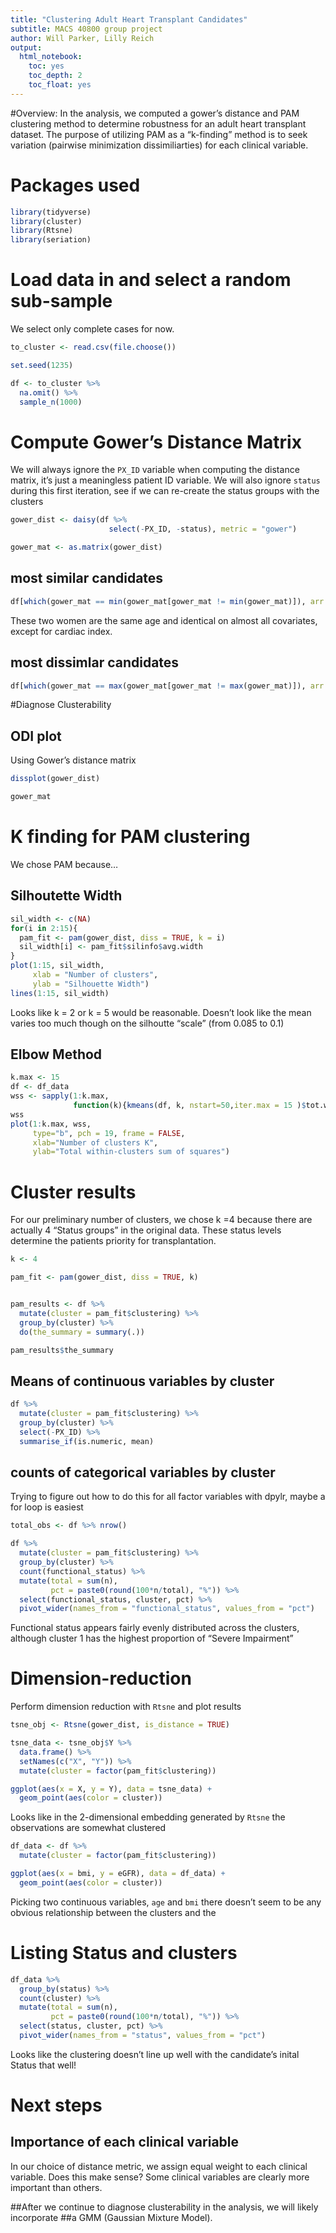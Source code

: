 ```yaml
---
title: "Clustering Adult Heart Transplant Candidates"
subtitle: MACS 40800 group project
author: Will Parker, Lilly Reich
output: 
  html_notebook:
    toc: yes
    toc_depth: 2
    toc_float: yes
---
```


#Overview: In the analysis, we computed a gower's distance and PAM clustering method to determine robustness for an adult heart transplant dataset. The purpose of utilizing PAM as a "k-finding" method is to seek variation (pairwise minimization dissimiliarties) for each clinical variable. 


# Packages used
```r
library(tidyverse)
library(cluster)
library(Rtsne)
library(seriation)
```


# Load data in and select a random sub-sample

We select only complete cases for now.
```r
to_cluster <- read.csv(file.choose())

set.seed(1235)

df <- to_cluster %>%
  na.omit() %>%
  sample_n(1000)

```

# Compute Gower's Distance Matrix

We will always ignore the `PX_ID` variable when computing the distance matrix, it's just a meaningless patient ID variable. We will also ignore `status` during this first iteration, see if we can re-create the status groups with the clusters
```r

gower_dist <- daisy(df %>% 
                      select(-PX_ID, -status), metric = "gower")

gower_mat <- as.matrix(gower_dist)
```

## most similar candidates
```r
df[which(gower_mat == min(gower_mat[gower_mat != min(gower_mat)]), arr.ind = TRUE)[1, ], ]
```
These two women are the same age and identical on almost all covariates, except for cardiac index.

## most dissimlar candidates
```r
df[which(gower_mat == max(gower_mat[gower_mat != max(gower_mat)]), arr.ind = TRUE)[1, ], ]
```


#Diagnose Clusterability

## ODI plot

Using Gower's distance matrix
```r
dissplot(gower_dist)

gower_mat
```




# K finding for PAM clustering

We chose PAM because...

## Silhoutette Width
```r
sil_width <- c(NA)
for(i in 2:15){  
  pam_fit <- pam(gower_dist, diss = TRUE, k = i)  
  sil_width[i] <- pam_fit$silinfo$avg.width  
}
plot(1:15, sil_width,
     xlab = "Number of clusters",
     ylab = "Silhouette Width")
lines(1:15, sil_width)
```

Looks like k = 2 or k = 5 would be reasonable. Doesn't look like the mean varies too much though on the silhoutte "scale" (from 0.085 to 0.1) 


## Elbow Method
```r
k.max <- 15
df <- df_data
wss <- sapply(1:k.max, 
              function(k){kmeans(df, k, nstart=50,iter.max = 15 )$tot.withinss})
wss
plot(1:k.max, wss,
     type="b", pch = 19, frame = FALSE, 
     xlab="Number of clusters K",
     ylab="Total within-clusters sum of squares")
```

# Cluster results

For our preliminary number of clusters, we chose k =4 because there are actually 4 "Status groups" in the original data. These status levels determine the patients priority for transplantation.

```r
k <- 4

pam_fit <- pam(gower_dist, diss = TRUE, k)


pam_results <- df %>%
  mutate(cluster = pam_fit$clustering) %>%
  group_by(cluster) %>%
  do(the_summary = summary(.))

pam_results$the_summary
```

## Means of continuous variables by cluster
```r
df %>%
  mutate(cluster = pam_fit$clustering) %>%
  group_by(cluster) %>%
  select(-PX_ID) %>%
  summarise_if(is.numeric, mean)
```

## counts of categorical variables by cluster

Trying to figure out how to do this for all factor variables with dpylr, maybe a for loop is easiest
```r

total_obs <- df %>% nrow()

df %>%
  mutate(cluster = pam_fit$clustering) %>%
  group_by(cluster) %>%
  count(functional_status) %>%
  mutate(total = sum(n),
         pct = paste0(round(100*n/total), "%")) %>%
  select(functional_status, cluster, pct) %>%
  pivot_wider(names_from = "functional_status", values_from = "pct")
```
Functional status appears fairly evenly distributed across the clusters, although cluster 1 has the highest proportion of "Severe Impairment"

# Dimension-reduction

Perform dimension reduction with `Rtsne` and plot results
```r
tsne_obj <- Rtsne(gower_dist, is_distance = TRUE)

tsne_data <- tsne_obj$Y %>%
  data.frame() %>%
  setNames(c("X", "Y")) %>%
  mutate(cluster = factor(pam_fit$clustering))

ggplot(aes(x = X, y = Y), data = tsne_data) +
  geom_point(aes(color = cluster))
```
Looks like in the 2-dimensional embedding generated by `Rtsne` the observations are somewhat clustered

```r
df_data <- df %>%
  mutate(cluster = factor(pam_fit$clustering))

ggplot(aes(x = bmi, y = eGFR), data = df_data) +
  geom_point(aes(color = cluster))
```
Picking two continuous variables, `age` and `bmi` there doesn't seem to be any obvious relationship between the clusters and the 


# Listing Status and clusters 
```r

df_data %>%
  group_by(status) %>%
  count(cluster) %>% 
  mutate(total = sum(n),
         pct = paste0(round(100*n/total), "%")) %>%
  select(status, cluster, pct) %>%
  pivot_wider(names_from = "status", values_from = "pct")
```
Looks like the clustering doesn't line up well with the candidate's inital Status that well!



# Next steps

## Importance of each clinical variable 

In our choice of distance metric, we assign equal weight to each clinical variable. Does this make sense? Some clinical variables are clearly more important than others.



##After we continue to diagnose clusterability in the analysis, we will likely incorporate 
##a GMM (Gaussian Mixture Model). 
